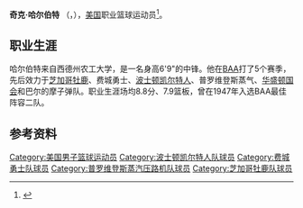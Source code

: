 {{noteTA
|G1=NBA
}}
{{Infobox NBA Player
| name         = 奇克·哈尔伯特<br/>{{lang|en|Chick Halbert}}
| number       = 22,20,11,6,14,13
| position     = 中锋
| birth_date   = {{Birth date|1919|2|27}}
| birth_place  = 
| nationality  = {{USA}}
| height_ft    = 6 
| height_in    = 9
| weight_lb    = 225
| highschool   = House in House, New Mexico 
| college      = 西德州农工大学
| draft =
| draft_year   = 
| draft_round  = 
| draft_pick   = 
| draft_team   = 
| career_start = <!-- 新人年份 -->
| career_end   = <!-- 退休年份 -->
| teams        = <!-- 效力過球隊 -->
| coach        = <!-- 執教過球隊 -->
| highlights   = <!-- 生涯焦點與獲得獎項 -->
| stat1label   = 
| stat1value   = 
| stat2label   = 
| stat2value   = 
| stat3label   = 
| stat3value   = 
| letter       = 
| bbr          = 
| profile      = 
| HOF          = <!-- 名人堂 -->
| HOF_player   = <!-- 球員名人堂 -->
| HOF_coach    = <!-- 教練名人堂 -->
}}
'''奇克·哈尔伯特''' （{{lang-en|'''Chick Halbert'''}}，{{Bd|1919年|2月27日|2013年|3月4日|catIdx=Halbert}}），[[美国|美国]]职业篮球运动员<ref>{{Cite web|url=http://www.basketball-reference.com/players/h/halbech01.html|title=奇克·哈尔伯特|accessdate=2016年4月13日|author=|date=|publisher=|archive-date=2016年4月8日|archive-url=https://web.archive.org/web/20160408195626/http://www.basketball-reference.com/players/h/halbech01.html|dead-url=no}}</ref>。

==职业生涯==
哈尔伯特来自西德州农工大学，是一名身高6'9"的中锋。他在[[BAA|BAA]]打了5个赛季，先后效力于[[芝加哥牡鹿|芝加哥牡鹿]]、费城勇士、[[波士顿凯尔特人|波士顿凯尔特人]]、普罗维登斯蒸气、[[华盛顿国会|华盛顿国会]]和巴尔的摩子弹队。职业生涯场均8.8分、7.9篮板，曾在1947年入选BAA最佳阵容二队。

== 参考资料 ==
{{reflist}}

{{Basketball-player-stub}}
{{Authority control}}
{{DEFAULTSORT:Halbert, Chick}}
[[Category:美国男子篮球运动员|Category:美国男子篮球运动员]]
[[Category:波士顿凯尔特人队球员|Category:波士顿凯尔特人队球员]]
[[Category:费城勇士队球员|Category:费城勇士队球员]]
[[Category:普罗维登斯蒸汽压路机队球员|Category:普罗维登斯蒸汽压路机队球员]]
[[Category:芝加哥牡鹿队球员|Category:芝加哥牡鹿队球员]]
